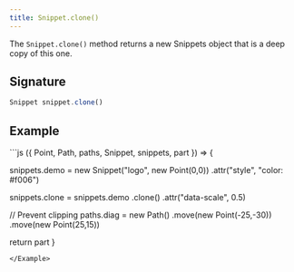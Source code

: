 ```yaml
---
title: Snippet.clone()
---
```


The `Snippet.clone()` method returns a new Snippets object that is a deep copy
of this one.

## Signature

```js
Snippet snippet.clone()
```

## Example

<Example caption="An example of the Snippet.clone() method">
```js
({ Point, Path, paths, Snippet, snippets, part }) => {

  snippets.demo = new Snippet("logo", new Point(0,0))
    .attr("style", "color: #f006")
  
  snippets.clone = snippets.demo
    .clone()
    .attr("data-scale", 0.5)

  // Prevent clipping
  paths.diag = new Path()
    .move(new Point(-25,-30))
    .move(new Point(25,15))

  return part
}
```
</Example>

